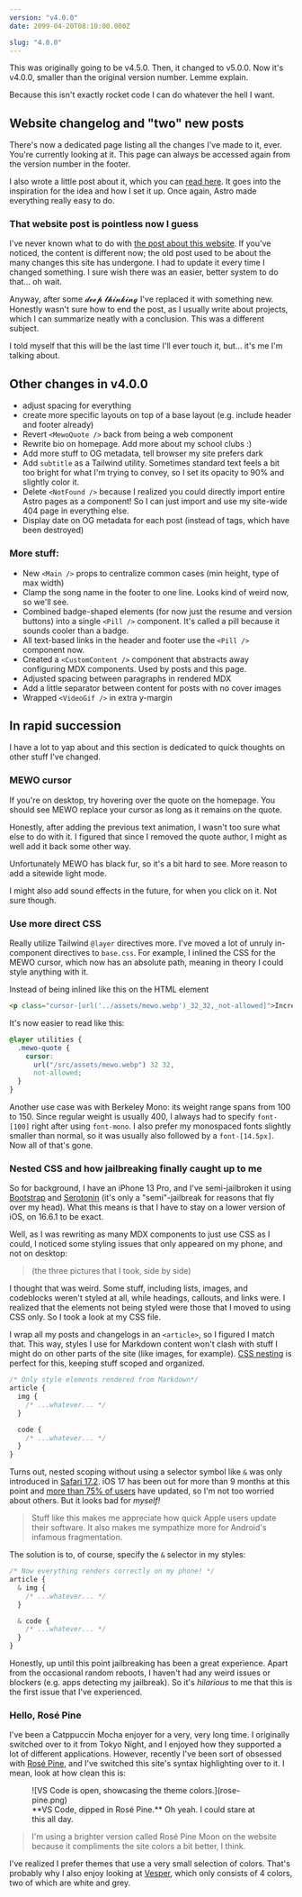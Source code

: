 ```yaml
---
version: "v4.0.0"
date: 2099-04-20T08:10:00.000Z

slug: "4.0.0"
---
```


This was originally going to be v4.5.0. Then, it changed to v5.0.0. Now it's v4.0.0, smaller than the original version number. Lemme explain.

Because this isn't exactly rocket code I can do whatever the hell I want.

## Website changelog and "two" new posts

There's now a dedicated page listing all the changes I've made to it, ever. You're currently looking at it. This page can always be accessed again from the version number in the footer.

I also wrote a little post about it, which you can [read here](/posts/changelogs). It goes into the inspiration for the idea and how I set it up. Once again, Astro made everything really easy to do.

### That website post is pointless now I guess

I've never known what to do with [the post about this website](/posts/wip). If you've noticed, the content is different now; the old post used to be about the many changes this site has undergone. I had to update it every time I changed something. I sure wish there was an easier, better system to do that... oh wait.

Anyway, after some <span aria-hidden="true" aria-label="deep thinking">𝓭𝓮𝓮𝓹 𝓽𝓱𝓲𝓷𝓴𝓲𝓷𝓰</span> I've replaced it with something new. Honestly wasn't sure how to end the post, as I usually write about projects, which I can summarize neatly with a conclusion. This was a different subject.

I told myself that this will be the last time I'll ever touch it, but... it's me I'm talking about.

## Other changes in v4.0.0

- adjust spacing for everything
- create more specific layouts on top of a base layout (e.g. include header and footer already)
- Revert `<MewoQuote />` back from being a web component
- Rewrite bio on homepage. Add more about my school clubs :\)
- Add more stuff to OG metadata, tell browser my site prefers dark
- Add `subtitle` as a Tailwind utility. Sometimes standard text feels a bit too bright for what I'm trying to convey, so I set its opacity to 90% and slightly color it.
- Delete `<NotFound />` because I realized you could directly import entire Astro pages as a component! So I can just import and use my site-wide 404 page in everything else.
- Display date on OG metadata for each post (instead of tags, which have been destroyed)

### More stuff:

- New `<Main />` props to centralize common cases (min height, type of max width)
- Clamp the song name in the footer to one line. Looks kind of weird now, so we'll see.
- Combined badge-shaped elements (for now just the resume and version buttons) into a single `<Pill />` component. It's called a pill because it sounds cooler than a badge.
- All text-based links in the header and footer use the `<Pill />` component now.
- Created a `<CustomContent />` component that abstracts away configuring MDX components. Used by posts and this page.
- Adjusted spacing between paragraphs in rendered MDX
- Add a little separator between content for posts with no cover images
- Wrapped `<VideoGif />` in extra y-margin

## In rapid succession

I have a lot to yap about and this section is dedicated to quick thoughts on other stuff I've changed.

### MEWO cursor

If you're on desktop, try hovering over the quote on the homepage. You should see MEWO replace your cursor as long as it remains on the quote.

Honestly, after adding the previous text animation, I wasn't too sure what else to do with it. I figured that since I removed the quote author, I might as well add it back some other way.

Unfortunately MEWO has black fur, so it's a bit hard to see. More reason to add a sitewide light mode.

I might also add sound effects in the future, for when you click on it. Not sure though.

### Use more direct CSS

Really utilize Tailwind `@layer` directives more. I've moved a lot of unruly in-component directives to `base.css`. For example, I inlined the CSS for the MEWO cursor, which now has an absolute path, meaning in theory I could style anything with it.

Instead of being inlined like this on the HTML element

```html
<p class="cursor-[url('../assets/mewo.webp')_32_32,_not-allowed]">Incredible quote.</p>
```

It's now easier to read like this:

```css
@layer utilities {
  .mewo-quote {
    cursor:
      url("/src/assets/mewo.webp") 32 32,
      not-allowed;
  }
}
```

Another use case was with Berkeley Mono: its weight range spans from 100 to 150. Since regular weight is usually 400, I always had to specify `font-[100]` right after using `font-mono`. I also prefer my monospaced fonts slightly smaller than normal, so it was usually also followed by a `font-[14.5px]`. Now all of that's gone.

### Nested CSS and how jailbreaking finally caught up to me

So for background, I have an iPhone 13 Pro, and I've semi-jailbroken it using [Bootstrap](https://github.com/RootHide/Bootstrap) and [Serotonin](https://github.com/mineek/Serotonin) (it's only a "semi"-jailbreak for reasons that fly over my head). What this means is that I have to stay on a lower version of iOS, on 16.6.1 to be exact.

Well, as I was rewriting as many MDX components to just use CSS as I could, I noticed some styling issues that only appeared on my phone, and not on desktop:

> (the three pictures that I took, side by side)

I thought that was weird. Some stuff, including lists, images, and codeblocks weren't styled at all, while headings, callouts, and links were. I realized that the elements not being styled were those that I moved to using CSS only. So I took a look at my CSS file.

I wrap all my posts and changelogs in an `<article>`, so I figured I match that. This way, styles I use for Markdown content won't clash with stuff I might do on other parts of the site (like images, for example). [CSS nesting](https://developer.mozilla.org/en-US/docs/Web/CSS/CSS_nesting/Using_CSS_nesting) is perfect for this, keeping stuff scoped and organized.

```css
/* Only style elements rendered from Markdown*/
article {
  img {
    /* ...whatever... */
  }

  code {
    /* ...whatever... */
  }
}
```

Turns out, nested scoping without using a selector symbol like `&` was only introduced in [Safari 17.2](https://caniuse.com/css-nesting). iOS 17 has been out for more than 9 months at this point and [more than 75% of users](https://9to5mac.com/2024/06/11/ios-17-adoption-rate/) have updated, so I'm not too worried about others. But it looks bad for _myself!_

> Stuff like this makes me appreciate how quick Apple users update their software. It also makes me sympathize more for Android's infamous fragmentation.

The solution is to, of course, specify the `&` selector in my styles:

```css
/* Now everything renders correctly on my phone! */
article {
  & img {
    /* ...whatever... */
  }

  & code {
    /* ...whatever... */
  }
}
```

Honestly, up until this point jailbreaking has been a great experience. Apart from the occasional random reboots, I haven't had any weird issues or blockers (e.g. apps detecting my jailbreak). So it's _hilarious_ to me that this is the first issue that I've experienced.

### Hello, Rosé Pine

I've been a Catppuccin Mocha enjoyer for a very, very long time. I originally switched over to it from Tokyo Night, and I enjoyed how they supported a lot of different applications. However, recently I've been sort of obsessed with [Rosé Pine](https://rosepinetheme.com/), and I've switched this site's syntax highlighting over to it. I mean, look at how clean this is:

<figure>
  ![VS Code is open, showcasing the theme colors.](rose-pine.png)
  <figcaption>**VS Code, dipped in Rosé Pine.** Oh yeah. I could stare at this all day.</figcaption>
</figure>

> I'm using a brighter version called Rosé Pine Moon on the website because it compliments the site colors a bit better, I think.

I've realized I prefer themes that use a very small selection of colors. That's probably why I also enjoy looking at [Vesper](https://github.com/raunofreiberg/vesper), which only consists of 4 colors, two of which are white and grey.
